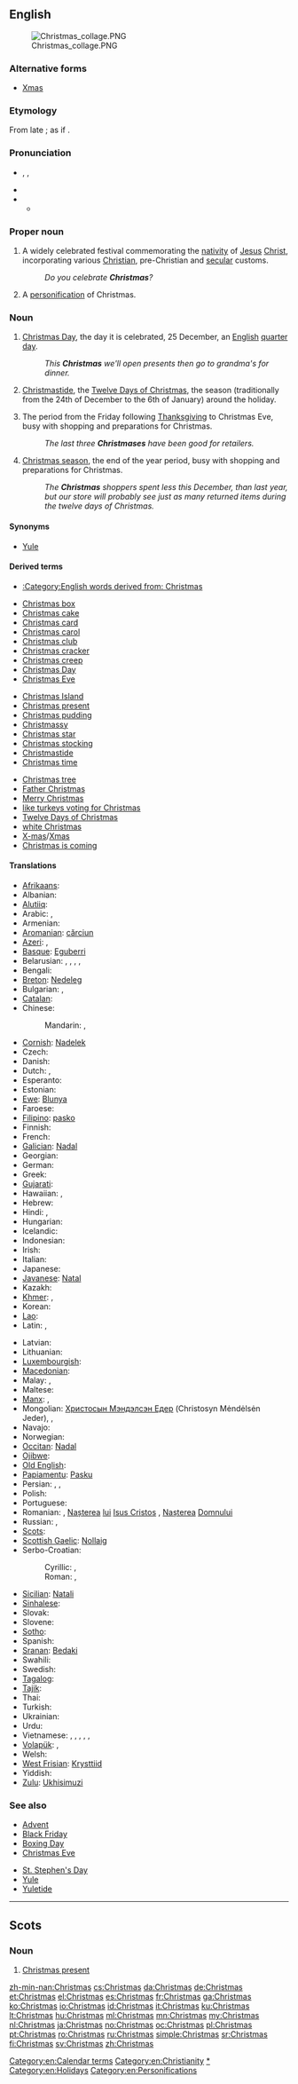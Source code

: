 ==English==
{{wikipedia}}
[[Image:Christmas collage.PNG|thumb]]

===Alternative forms===
* [[Xmas]]

===Etymology===
From late {{etyl|ang|en}} {{term|Cristesmæsse||Christ's mass, Christ's festival|lang=ang}}; as if {{suffix|Christ|mas}}.

===Pronunciation===
* {{a|RP|US}} {{enPR|krĭsʹməs}}, {{IPA|/ˈkɹɪsməs/}}, {{SAMPA|/"kr\Ism@s/}}
* {{audio|En-Christmas.ogg|audio}}
* {{audio|en-us-Christmas.ogg|Audio (US)}}
** {{rhymes|ɪsməs}}

===Proper noun===
{{en-proper noun|es}}

# A widely celebrated festival commemorating the [[nativity]] of [[Jesus]] [[Christ]], incorporating various [[Christian]], pre-Christian and [[secular]] customs.
#: ''Do you celebrate '''Christmas'''?''
# A [[personification]] of Christmas.

===Noun===
{{en-noun|es}}

# [[Christmas Day]], the day it is celebrated, 25 December, an [[English]] [[quarter day]].
#: ''This '''Christmas''' we'll open presents then go to grandma's for dinner.''
# [[Christmastide]], the [[Twelve Days of Christmas]], the season (traditionally from the 24th of December to the 6th of January) around the holiday.
# {{US|retailing}} The period from the Friday following [[Thanksgiving]] to Christmas Eve, busy with shopping and preparations for Christmas.
#: ''The last three '''Christmases''' have been good for retailers.''
# {{marketing|retailing}} [[Christmas season]], the end of the year period, busy with shopping and preparations for Christmas.
#: ''The '''Christmas''' shoppers spent less this December, than last year, but our store will probably see just as many returned items during the twelve days of Christmas.''

====Synonyms====
* [[Yule]]

====Derived terms====
* [[:Category:English words derived from: Christmas]]
{{rel-top3|Terms derived from "Christmas"}}
* [[Christmas box]]
* [[Christmas cake]]
* [[Christmas card]]
* [[Christmas carol]]
* [[Christmas club]]
* [[Christmas cracker]]
* [[Christmas creep]]
* [[Christmas Day]]
* [[Christmas Eve]]
{{rel-mid3}}
* [[Christmas Island]]
* [[Christmas present]]
* [[Christmas pudding]]
* [[Christmassy]]
* [[Christmas star]]
* [[Christmas stocking]]
* [[Christmastide]]
* [[Christmas time]] <!-- US equivalent of British 'Christmastide' popularized by Charles Schultz-->
{{rel-mid3}}
* [[Christmas tree]]
* [[Father Christmas]]
* [[Merry Christmas]]
* [[like turkeys voting for Christmas]]
* [[Twelve Days of Christmas]]
* [[white Christmas]]
* [[X-mas]]/[[Xmas]]
* [[Christmas is coming]]
{{rel-bottom}}

====Translations====
{{trans-top|Christian holiday}}
* [[Afrikaans]]: {{t|af|Kersfees}}
* Albanian: {{t|sq|Kërshëndella}}
* [[Alutiiq]]: {{tø|ems|Aʀusistuaq}}
* Arabic: {{t|ar|عيد الميلاد|m|tr=ʿīd al-mīlād|sc=Arab}}, {{t|ar|الكريسماس|m|tr=al-krismas|sc=Arab}}
* Armenian: {{t|hy|Սուրբ Ծնունդ|tr=Surb Cnund|sc=Armn}}
* [[Aromanian]]: [[cărciun]]
* [[Azeri]]: {{t|az|Milad bayramı}}, {{t|az|Milad}}
* [[Basque]]: [[Eguberri]]
* Belarusian: {{t|be|Каляды|f|p|tr=Kaljadý|sc=Cyrl}}, {{t|be|Раство|n|tr=Rastvó|sc=Cyrl}}, {{t|be|Ражджаство|n|tr=Raždžastvó|sc=Cyrl}}, {{t|be|Ражаство|n|tr=Ražastvó|sc=Cyrl}}, {{t|be|Нараджэнне Хрыстова|n|tr=Naradžénne Xrystóva|sc=Cyrl}}
* Bengali: {{t|bn|ক্রিসমাস|tr=krismas|sc=Beng}}
* [[Breton]]: [[Nedeleg]]
* Bulgarian: {{t-|bg|Рождество Христово|n|tr=Roždestvo Hristovo}},  {{t-|bg|Коледа|f|tr=Koleda}}
* [[Catalan]]: {{t-|ca|Nadal|m}}
* Chinese:
*: Mandarin: {{t|zh|聖誕節|sc=Hani}}, {{t|zh|圣诞节|tr=Shèngdànjié|sc=Hani}}
* [[Cornish]]: [[Nadelek]]
* Czech: {{t+|cs|Vánoce|f|p}}
* Danish: {{t+|da|jul|c}}
* Dutch: {{t+|nl|Kerstmis}}, {{t|nl|kerst|m}}
* Esperanto: {{t-|eo|kristnasko|xs=Esperanto}}
* Estonian: {{t-|et|jõulud}}
* [[Ewe]]: [[Blunya]]
* Faroese: {{t+|fo|jól|n|p|xs=Faroese}}
* [[Filipino]]: [[pasko]]
* Finnish: {{t+|fi|joulu}}
* French: {{t+|fr|Noël|m}}
* [[Galician]]: [[Nadal]] {{m}}
* Georgian: {{t|ka|შობა|tr=šoba|sc=Geor}}
* German: {{t+|de|Weihnachten|n}}
* Greek: {{t|el|Χριστούγεννα|n|p|tr=Christoúgenna}}
* [[Gujarati]]: {{t|gu|નાતાલ|tr=nātāl|sc=Gujr}}
* Hawaiian: {{tø|haw|Kalikimaka}},  {{tø|haw|Kalikamaka}}
* Hebrew: {{t|he|חג המולד|tr=khag ha'molad|sc=Hebr}}
* Hindi: {{t|hi|क्रिसमस|m|tr=krismas|sc=Deva}}, {{t|hi|बड़ा दिन|tr=baṛā din|sc=Deva}}
* Hungarian: {{t+|hu|karácsony}}
* Icelandic: {{t+|is|jól|n|p}}
* Indonesian: {{t-|id|Natal|xs=Indonesian}}
* Irish: {{t+|ga|Nollaig|f|xs=Irish}}
* Italian: {{t+|it|Natale|m}}
* Japanese: {{t|ja|クリスマス|tr=Kurisumasu|sc=Jpan}}
* [[Javanese]]: [[Natal]]
* Kazakh: {{t|kk|Рождество|tr=Rojdestvo|sc=Cyrl}}
* [[Khmer]]: {{t|km|បុណ្យណូអែល|tr=bon noo'ael|sc=Khmr}}, {{t|km|ណូអែល|tr=noo'ael|sc=Khmr}}
* Korean: {{t+|ko|크리스마스|tr=Keuriseumaseu|sc=Hang}}
* [[Lao]]: {{t|lo|ຄິດສະມາດ|tr=khit sa maat|sc=Laoo}}
* Latin: {{t|la|nativitas|f|alt=Nātīvitās}}, {{t|la|Christi Natalis}}
{{trans-mid}}
* Latvian: {{t|lv|Ziemassvētki}}
* Lithuanian: {{t+|lt|Kalėdos|xs=Lithuanian}}
* [[Luxembourgish]]: {{t|lb|Chrëschtdag|m}}
* [[Macedonian]]: {{t-|mk|Божиќ|m|tr=Bóžiḱ}}
* Malay: {{t|ms|Hari Natal}}, {{t|ms|Krismas}}
* Maltese: {{t|mt|Milied|m}}
* [[Manx]]: {{t-|gv|Nollick|f|xs=Manx}}, {{t-|gv|Nollick Vooar|f|xs=Manx}}
* Mongolian: [[Христосын Мэндэлсэн Едeр]] (Christosyn Mėndėlsėn Jeder), {{t|mn|зул сарын баяр|tr=zul saryn bajar|sc=Cyrl}}, {{t|mn|Христосын Мэндэлсэн Едeр|tr=Hristosyn Mendelsen Jeder|sc=Cyrl}}
* Navajo: {{tø|nv|Késhmish}}
* Norwegian: {{t+|no|jul|c}}
* [[Occitan]]: [[Nadal]] {{m}}
* [[Ojibwe]]: {{tø|oj|niibaanamom}}
* [[Old English]]: {{t|ang|Cristesmæsse|Crīstesmæsse|xs=Old English}}
* [[Papiamentu]]: [[Pasku]]
* Persian: {{t|fa|کریسمس|tr=kerismas|sc=fa-Arab}}, {{t|fa|عید میلاد مسیح|sc=fa-Arab}}, {{t|fa|عید نوئل|sc=fa-Arab}}
* Polish: {{t+|pl|Boże Narodzenie|n}}
* Portuguese: {{t+|pt|Natal|m}}
* Romanian: {{t+|ro|Crăciun|n}}, [[naștere|Naștere]]a [[lui]] [[Isus|Isus Cristos]] {{f}}, [[naștere|Naștere]]a [[domn|Domn]]ului {{f}}
* Russian: {{t-|ru|Рождество Христово|n|tr=Roždestvó Xristóvo}}, {{t+|ru|Рождество|n|tr=Roždestvó}}
* [[Scots]]: {{tø|sco|Yule|xs=Scots}}
* [[Scottish Gaelic]]: [[Nollaig]] {{f}}
* Serbo-Croatian:
*: Cyrillic: {{t|sh|Божић|m|sc=Cyrl}}, {{t|sh|Рождество|n|sc=Cyrl}}
*: Roman: {{t|sh|Božić|m}}, {{t|sh|Roždestvo|n}}
* [[Sicilian]]: [[Natali]]
* [[Sinhalese]]: {{t|si|නත්තලක්|tr=natthalak|sc=Sinh}}
* Slovak: {{t|sk|Vianoce|f|p}}
* Slovene: {{t+|sl|Božič|m}}
* [[Sotho]]: {{t|st|Kresemese|xs=Sotho}}
* Spanish: {{t+|es|Navidad|f}}
* [[Sranan]]: [[Bedaki]]
* Swahili: {{t|sw|Krismasi}}
* Swedish: {{t+|sv|jul|c}}
* [[Tagalog]]: {{t|tl|Pasko}}
* [[Tajik]]: {{t|tg|Мавлуди Исо|tr=Mavludi Iso|sc=Cyrl}}
* Thai: {{t|th|คริสต์มาส|tr=krítmâat|sc=Thai}}
* Turkish: {{t+|tr|Noel}}
* Ukrainian: {{t|uk|Різдво|n|tr=Rizdvó|xs=Ukrainian}}
* Urdu: {{t|ur|کرسمس|m|tr=krismas|sc=ur-Arab}}
* Vietnamese: {{t|vi|Nô-en}}, {{t|vi|Giáng sinh}}, {{t|vi|lễ Giáng sinh}}, {{t|vi|lễ Thiên Chúa giáng sinh}}, {{t|vi|Noel}}, {{t|vi|Christmas}}
* [[Volapük]]: {{t|vo|kritid}}, {{t|vo|kritidazäl}}
* Welsh: {{t-|cy|Nadolig|xs=Welsh}}
* [[West Frisian]]: [[Krysttiid]]
* Yiddish: {{t-|yi|ניטל|m|tr=nitl|xs=Yiddish}}
* [[Zulu]]: [[Ukhisimuzi]]
{{trans-bottom}}

===See also===
{{rel-top|associated entries}}
* [[Advent]]
* [[Black Friday]]
* [[Boxing Day]]
* [[Christmas Eve]]
{{rel-mid}}
<!--* [[quarter day]] how is this related? mentioned above, redundant here -->
* [[St. Stephen's Day]]
* [[Yule]]
* [[Yuletide]]
{{rel-bottom}}

[[Category:en:Calendar terms]]
[[Category:en:Christianity]]
[[Category:en:Christmas|*]]
[[Category:en:Holidays]]
[[Category:en:Personifications]]

----

==Scots==

===Noun===
{{infl|sco|noun}}

# [[Christmas present]]

[[zh-min-nan:Christmas]]
[[cs:Christmas]]
[[da:Christmas]]
[[de:Christmas]]
[[et:Christmas]]
[[el:Christmas]]
[[es:Christmas]]
[[fr:Christmas]]
[[ga:Christmas]]
[[ko:Christmas]]
[[io:Christmas]]
[[id:Christmas]]
[[it:Christmas]]
[[ku:Christmas]]
[[lt:Christmas]]
[[hu:Christmas]]
[[ml:Christmas]]
[[mn:Christmas]]
[[my:Christmas]]
[[nl:Christmas]]
[[ja:Christmas]]
[[no:Christmas]]
[[oc:Christmas]]
[[pl:Christmas]]
[[pt:Christmas]]
[[ro:Christmas]]
[[ru:Christmas]]
[[simple:Christmas]]
[[sr:Christmas]]
[[fi:Christmas]]
[[sv:Christmas]]
[[zh:Christmas]]